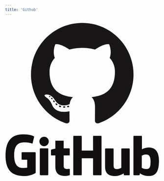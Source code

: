 ```yaml
---
title: 'Github'
---
```


<svg viewBox="0 0 128 128">
    <title>Github</title>
    <g fill="#181616"
        ><path
            fill-rule="evenodd"
            clip-rule="evenodd"
            d="M64 1.512c-23.493 0-42.545 19.047-42.545 42.545 0 18.797 12.19 34.745 29.095 40.37 2.126.394 2.907-.923 2.907-2.047 0-1.014-.04-4.366-.058-7.92-11.837 2.573-14.334-5.02-14.334-5.02-1.935-4.918-4.724-6.226-4.724-6.226-3.86-2.64.29-2.586.29-2.586 4.273.3 6.523 4.385 6.523 4.385 3.794 6.504 9.953 4.623 12.38 3.536.383-2.75 1.485-4.628 2.702-5.69-9.45-1.075-19.384-4.724-19.384-21.026 0-4.645 1.662-8.44 4.384-11.42-.442-1.072-1.898-5.4.412-11.26 0 0 3.572-1.142 11.7 4.363 3.395-.943 7.035-1.416 10.65-1.432 3.616.017 7.258.49 10.658 1.432 8.12-5.504 11.688-4.362 11.688-4.362 2.316 5.86.86 10.187.418 11.26 2.728 2.978 4.378 6.774 4.378 11.42 0 16.34-9.953 19.938-19.427 20.99 1.526 1.32 2.886 3.91 2.886 7.88 0 5.692-.048 10.273-.048 11.674 0 1.13.766 2.458 2.922 2.04 16.896-5.632 29.07-21.574 29.07-40.365C106.545 20.56 87.497 1.512 64 1.512z"
        ></path><path
            d="M37.57 62.596c-.095.212-.428.275-.73.13-.31-.14-.482-.427-.382-.64.09-.216.424-.277.733-.132.31.14.486.43.38.642zM39.293 64.52c-.203.187-.6.1-.87-.198-.278-.297-.33-.694-.124-.884.208-.188.593-.1.87.197.28.3.335.693.123.884zm1.677 2.448c-.26.182-.687.012-.95-.367-.262-.377-.262-.83.005-1.013.264-.182.684-.018.95.357.262.385.262.84-.005 1.024zm2.298 2.368c-.233.257-.73.188-1.093-.163-.372-.343-.475-.83-.242-1.087.237-.257.736-.185 1.102.163.37.342.482.83.233 1.086zm3.172 1.374c-.104.334-.582.485-1.064.344-.482-.146-.796-.536-.7-.872.1-.336.582-.493 1.067-.342.48.144.795.53.696.87zm3.48.255c.013.35-.396.642-.902.648-.508.012-.92-.272-.926-.618 0-.354.4-.642.908-.65.506-.01.92.272.92.62zm3.24-.551c.06.342-.29.694-.793.787-.494.092-.95-.12-1.014-.46-.06-.35.297-.7.79-.792.503-.088.953.118 1.017.466zm0 0"
        ></path></g
    ><path
        d="M24.855 108.302h-10.7a.5.5 0 00-.5.5v5.232a.5.5 0 00.5.5h4.173v6.5s-.937.32-3.53.32c-3.056 0-7.327-1.116-7.327-10.508 0-9.393 4.448-10.63 8.624-10.63 3.614 0 5.17.636 6.162.943.31.094.6-.216.6-.492l1.193-5.055a.468.468 0 00-.192-.39c-.403-.288-2.857-1.66-9.058-1.66-7.144 0-14.472 3.038-14.472 17.65 0 14.61 8.39 16.787 15.46 16.787 5.854 0 9.405-2.502 9.405-2.502.146-.08.162-.285.162-.38v-16.316a.5.5 0 00-.5-.5zM79.506 94.81H73.48a.5.5 0 00-.498.503l.002 11.644h-9.392V95.313a.5.5 0 00-.497-.503H57.07a.5.5 0 00-.498.503v31.53c0 .277.224.503.498.503h6.025a.5.5 0 00.497-.504v-13.486h9.392l-.016 13.486c0 .278.224.504.5.504h6.038a.5.5 0 00.497-.504v-31.53a.497.497 0 00-.497-.502zm-47.166.717c-2.144 0-3.884 1.753-3.884 3.923 0 2.167 1.74 3.925 3.884 3.925 2.146 0 3.885-1.758 3.885-3.925 0-2.17-1.74-3.923-3.885-3.923zm2.956 9.608H29.29c-.276 0-.522.284-.522.56v20.852c0 .613.382.795.876.795h5.41c.595 0 .74-.292.74-.805v-20.899a.5.5 0 00-.498-.502zm67.606.047h-5.98a.5.5 0 00-.496.504v15.46s-1.52 1.11-3.675 1.11-2.727-.977-2.727-3.088v-13.482a.5.5 0 00-.497-.504h-6.068a.502.502 0 00-.498.504v14.502c0 6.27 3.495 7.804 8.302 7.804 3.944 0 7.124-2.18 7.124-2.18s.15 1.15.22 1.285c.07.136.247.273.44.273l3.86-.017a.502.502 0 00.5-.504l-.003-21.166a.504.504 0 00-.5-.502zm16.342-.708c-3.396 0-5.706 1.515-5.706 1.515V95.312a.5.5 0 00-.497-.503H107a.5.5 0 00-.5.503v31.53a.5.5 0 00.5.503h4.192c.19 0 .332-.097.437-.268.103-.17.254-1.454.254-1.454s2.47 2.34 7.148 2.34c5.49 0 8.64-2.784 8.64-12.502s-5.03-10.988-8.428-10.988zm-2.36 17.764c-2.073-.063-3.48-1.004-3.48-1.004v-9.985s1.388-.85 3.09-1.004c2.153-.193 4.228.458 4.228 5.594 0 5.417-.935 6.486-3.837 6.398zm-63.689-.118c-.263 0-.937.107-1.63.107-2.22 0-2.973-1.032-2.973-2.368v-8.866h4.52a.5.5 0 00.5-.504v-4.856a.5.5 0 00-.5-.502h-4.52l-.007-5.97c0-.227-.116-.34-.378-.34h-6.16c-.238 0-.367.106-.367.335v6.17s-3.087.745-3.295.805a.5.5 0 00-.36.48v3.877a.5.5 0 00.497.503h3.158v9.328c0 6.93 4.86 7.61 8.14 7.61 1.497 0 3.29-.48 3.586-.59.18-.067.283-.252.283-.453l.004-4.265a.51.51 0 00-.5-.502z"
        fill="#100E0F"></path>
</svg>

